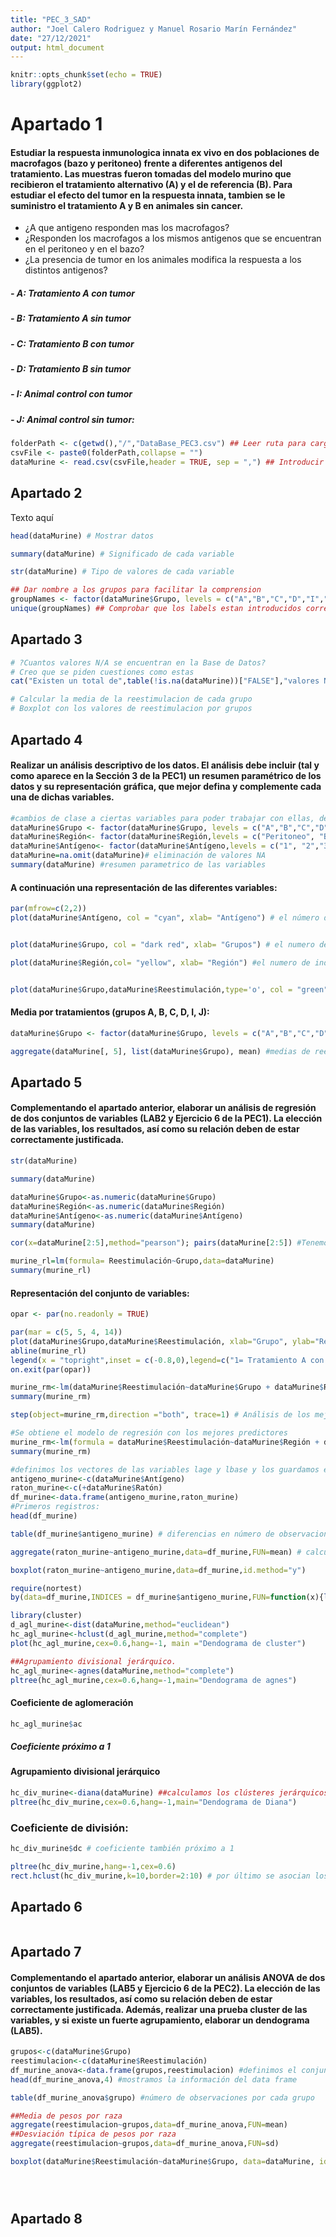 ```yaml
---
title: "PEC_3_SAD"
author: "Joel Calero Rodriguez y Manuel Rosario Marín Fernández"
date: "27/12/2021"
output: html_document
---
```


```r
knitr::opts_chunk$set(echo = TRUE)
library(ggplot2)
```

# Apartado 1

#### Estudiar la respuesta inmunologica innata ex vivo en dos poblaciones de macrofagos (bazo y peritoneo) frente a diferentes antigenos del tratamiento. Las muestras fueron tomadas del modelo murino que recibieron el tratamiento alternativo (A) y el de referencia (B). Para estudiar el efecto del tumor en la respuesta innata, tambien se le suministro el tratamiento A y B en animales sin cancer. 
* ¿A que antigeno responden mas los macrofagos?
* ¿Responden los macrofagos a los mismos antigenos que se encuentran en el peritoneo y en el bazo? 
* ¿La presencia de tumor en los animales modifica la respuesta a los distintos antigenos?
   
#####  - A: Tratamiento A con tumor
#####  - B: Tratamiento A sin tumor
#####  - C: Tratamiento B con tumor
#####  - D: Tratamiento B sin tumor
#####  - I: Animal control con tumor
#####  - J: Animal control sin tumor:

```r
folderPath <- c(getwd(),"/","DataBase_PEC3.csv") ## Leer ruta para cargar base de datos
csvFile <- paste0(folderPath,collapse = "")
dataMurine <- read.csv(csvFile,header = TRUE, sep = ",") ## Introducir datos

```

## Apartado 2

Texto aquí

```r
head(dataMurine) # Mostrar datos

summary(dataMurine) # Significado de cada variable

str(dataMurine) # Tipo de valores de cada variable

## Dar nombre a los grupos para facilitar la comprension
groupNames <- factor(dataMurine$Grupo, levels = c("A","B","C","D","I","J"),labels = c("Tratamiento A con tumor","Tratamiento A sin tumor","Tratamiento B con tumor","Tratamiento B sin tumor","Animal control con tumor","Animal control sin tumor") )  
unique(groupNames) ## Comprobar que los labels estan introducidos correctamente
```

## Apartado 3
```r
# ?Cuantos valores N/A se encuentran en la Base de Datos? 
# Creo que se piden cuestiones como estas
cat("Existen un total de",table(!is.na(dataMurine))["FALSE"],"valores N/A en la base de datos") # Contar valores N/A

# Calcular la media de la reestimulacion de cada grupo
# Boxplot con los valores de reestimulacion por grupos


```


## Apartado 4

#### Realizar un análisis descriptivo de los datos. El análisis debe incluir (tal y como aparece en la Sección 3 de la PEC1) un resumen paramétrico de los datos y su representación gráfica, que mejor defina y complemente cada una de dichas variables. 
```r
#cambios de clase a ciertas variables para poder trabajar con ellas, de manera más clara
dataMurine$Grupo <- factor(dataMurine$Grupo, levels = c("A","B","C","D","I","J"))  
dataMurine$Región<- factor(dataMurine$Región,levels = c("Peritoneo", "Bazo"))
dataMurine$Antígeno<- factor(dataMurine$Antígeno,levels = c("1", "2","3"))
dataMurine=na.omit(dataMurine)# eliminación de valores NA
summary(dataMurine) #resumen parametrico de las variables
``` 
#### A continuación una representación de las diferentes variables:

``` r
par(mfrow=c(2,2))
plot(dataMurine$Antígeno, col = "cyan", xlab= "Antígeno") # el número de individuos por antigeno utilizado


plot(dataMurine$Grupo, col = "dark red", xlab= "Grupos") # el numero de individuos de cada grupo

plot(dataMurine$Región,col= "yellow", xlab= "Región") #el numero de individuos por región


plot(dataMurine$Grupo,dataMurine$Reestimulación,type='o', col = "green", xlab= "Grupos", ylab= "Reestimulación") #la reestimulación por cada grupo del estudio
```


#### Media por tratamientos (grupos A, B, C, D, I, J):
```r

dataMurine$Grupo <- factor(dataMurine$Grupo, levels = c("A","B","C","D","I","J"),labels = c("Tratamiento A con tumor","Tratamiento A sin tumor","Tratamiento B con tumor","Tratamiento B sin tumor","Animal control con tumor","Animal control sin tumor") )  #cambio de los caracteres por labels para mejor lectura de los datos

aggregate(dataMurine[, 5], list(dataMurine$Grupo), mean) #medias de reestimulación por grupo


```


## Apartado 5
#### Complementando el apartado anterior, elaborar un análisis de regresión de dos conjuntos de variables (LAB2 y Ejercicio 6 de la PEC1). La elección de las variables, los resultados, así como su relación deben de estar correctamente justificada.
```r
str(dataMurine)
```

```r
summary(dataMurine)
```

```r
dataMurine$Grupo<-as.numeric(dataMurine$Grupo)
dataMurine$Región<-as.numeric(dataMurine$Región)
dataMurine$Antígeno<-as.numeric(dataMurine$Antígeno)
summary(dataMurine) 
```

```r
cor(x=dataMurine[2:5],method="pearson"); pairs(dataMurine[2:5]) #Tenemos en cuenta solo las variables no los IDs de los ratones ya que no aportan nada ahora mismo
```

```r
murine_rl=lm(formula= Reestimulación~Grupo,data=dataMurine)
summary(murine_rl)
```
#### Representación del conjunto de variables:
```r
opar <- par(no.readonly = TRUE)

par(mar = c(5, 5, 4, 14))
plot(dataMurine$Grupo,dataMurine$Reestimulación, xlab="Grupo", ylab="Reestimulación")
abline(murine_rl)
legend(x = "topright",inset = c(-0.8,0),legend=c("1= Tratamiento A con tumor","2= Tratamiento A sin tumor","3= Tratamiento B con tumor","4= Tratamiento B sin tumor","5= Animal control con tumor","6= Animal control sin tumor"), xpd = TRUE)
on.exit(par(opar))
```

```r
murine_rm<-lm(dataMurine$Reestimulación~dataMurine$Grupo + dataMurine$Región+dataMurine$Antígeno,data=dataMurine[2:5])
summary(murine_rm)
```

```r
step(object=murine_rm,direction ="both", trace=1) # Análisis de los mejores predictores 
```

```r
#Se obtiene el modelo de regresión con los mejores predictores
murine_rm<-lm(formula = dataMurine$Reestimulación~dataMurine$Región + dataMurine$Antígeno, data = dataMurine[2:5])
summary(murine_rm)
```

```r
#definimos los vectores de las variables lage y lbase y los guardamos en un dataframe
antigeno_murine<-c(dataMurine$Antígeno)
raton_murine<-c(+dataMurine$Ratón)
df_murine<-data.frame(antigeno_murine,raton_murine)
#Primeros registros:
head(df_murine)
```

```r
table(df_murine$antigeno_murine) # diferencias en número de observaciones
```

```r
aggregate(raton_murine~antigeno_murine,data=df_murine,FUN=mean) # calculo de media de edad en función de trt
```

```r
boxplot(raton_murine~antigeno_murine,data=df_murine,id.method="y")
```

```r
require(nortest)
by(data=df_murine,INDICES = df_murine$antigeno_murine,FUN=function(x){lillie.test(x$raton_murine )})
```

```r
library(cluster)
d_agl_murine<-dist(dataMurine,method="euclidean")
hc_agl_murine<-hclust(d_agl_murine,method="complete") 
plot(hc_agl_murine,cex=0.6,hang=-1, main ="Dendograma de cluster") 
```

```r
##Agrupamiento divisional jerárquico.
hc_agl_murine<-agnes(dataMurine,method="complete") 
pltree(hc_agl_murine,cex=0.6,hang=-1,main="Dendograma de agnes") 

```

#### Coeficiente de aglomeración
```r
hc_agl_murine$ac 
```

##### Coeficiente próximo a 1

#### Agrupamiento divisional jerárquico
```r

hc_div_murine<-diana(dataMurine) ##calculamos los clústeres jerárquicos
pltree(hc_div_murine,cex=0.6,hang=-1,main="Dendograma de Diana") 
```

### Coeficiente de división:
```r
hc_div_murine$dc # coeficiente también próximo a 1
```

```r
pltree(hc_div_murine,hang=-1,cex=0.6)
rect.hclust(hc_div_murine,k=10,border=2:10) # por último se asocian los agrupamiento de datos
```

## Apartado 6 
```r

```



## Apartado 7
#### Complementando el apartado anterior, elaborar un análisis ANOVA de dos conjuntos de variables (LAB5 y Ejercicio 6 de la PEC2). La elección de las variables, los resultados, así como su relación deben de estar correctamente justificada. Además, realizar una prueba cluster de las variables, y si existe un fuerte agrupamiento, elaborar un dendograma (LAB5).


```r
grupos<-c(dataMurine$Grupo)
reestimulacion<-c(dataMurine$Reestimulación)
df_murine_anova<-data.frame(grupos,reestimulacion) #definimos el conjunto de datos
head(df_murine_anova,4) #mostramos la información del data frame

```

```r
table(df_murine_anova$grupo) #número de observaciones por cada grupo
```

```r

##Media de pesos por raza
aggregate(reestimulacion~grupos,data=df_murine_anova,FUN=mean)
##Desviación típica de pesos por raza
aggregate(reestimulacion~grupos,data=df_murine_anova,FUN=sd)

boxplot(dataMurine$Reestimulación~dataMurine$Grupo, data=dataMurine, id.method="y")


```

```r

```

```r

```

```r

```




## Apartado 8
```r

```



